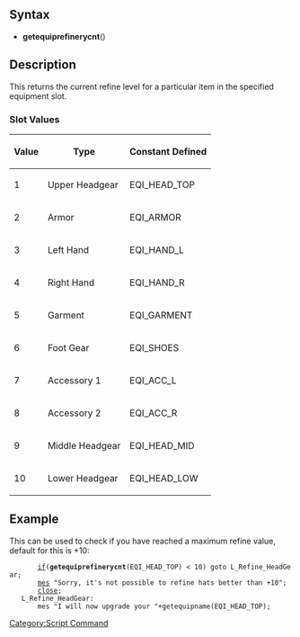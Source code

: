 == Syntax ==
*'''getequiprefinerycnt'''(<equipment slot>)

== Description ==
This returns the current refine level for a particular item in the specified equipment slot. 

=== Slot Values ===
{| class="wikitable" border="1"
!Value
!Type
!Constant Defined
|-
|1||Upper Headgear||EQI_HEAD_TOP
|-
|2||Armor||EQI_ARMOR
|-
|3||Left Hand||EQI_HAND_L
|-
|4||Right Hand||EQI_HAND_R
|-
|5||Garment||EQI_GARMENT
|-
|6||Foot Gear||EQI_SHOES
|-
|7||Accessory 1||EQI_ACC_L
|-
|8||Accessory 2||EQI_ACC_R
|-
|9||Middle Headgear||EQI_HEAD_MID
|-
|10||Lower Headgear||EQI_HEAD_LOW
|}

== Example ==
This can be used to check if you have reached a maximum refine value, default for this is +10:

        [[if]]('''getequiprefinerycnt'''(EQI_HEAD_TOP) < 10) goto L_Refine_HeadGear;
        [[mes]] "Sorry, it's not possible to refine hats better than +10";
        [[close]];
    L_Refine_HeadGear:
        mes "I will now upgrade your "+getequipname(EQI_HEAD_TOP);

[[Category:Script Command]]